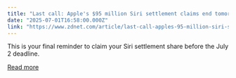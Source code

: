 ```yaml
---
title: "Last call: Apple's $95 million Siri settlement claims end tomorrow - secure your payout ASAP"
date: "2025-07-01T16:58:00.000Z"
link: "https://www.zdnet.com/article/last-call-apples-95-million-siri-settlement-claims-end-tomorrow-secure-your-payout-asap/"
---
```


This is your final reminder to claim your Siri settlement share before the July 2 deadline.

[Read more](https://www.zdnet.com/article/last-call-apples-95-million-siri-settlement-claims-end-tomorrow-secure-your-payout-asap/)
